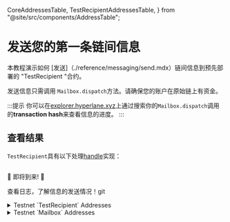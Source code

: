 
  CoreAddressesTable,
  TestRecipientAddressesTable,
} from "@site/src/components/AddressTable";

# 发送您的第一条链间信息

本教程演示如何 [发送]（./reference/messaging/send.mdx）链间信息到预先部署的 "TestRecipient "合约。

<SimpleMessagingDiagram />

发送信息只需调用 `Mailbox.dispatch`方法。请确保您的账户在原始链上有资金。

<MessageQuickstart />

:::提示
你可以在[explorer.hyperlane.xyz](https://explorer.hyperlane.xyz/)上通过搜索你的`Mailbox.dispatch`调用的**transaction hash**来查看信息的进度。
:::

## 查看结果

`TestRecipient`具有以下处理[handle](./reference/messaging/receive.mdx)实现：

<Tabs groupId="lang">
<TabItem value="sol" label="Solidity">

```solidity file=<rootDir>/node_modules/@hyperlane-xyz/core/contracts/test/TestRecipient.sol#L30-L38
```

</TabItem>
<TabItem value="cw" label="CosmWasm">

🚧 即将到来! 🚧

</TabItem>
</Tabs>

查看日志，了解信息的发送情况！git

<details>
  <summary>Testnet `TestRecipient` Addresses</summary>
  <TestRecipientAddressesTable />
</details>

<details>
  <summary>Testnet `Mailbox` Addresses</summary>
  <CoreAddressesTable environment="testnet" contract="mailbox" />
</details>
